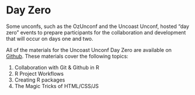 # Day Zero {#day0}

Some unconfs, such as the OzUnconf and the Uncoast Unconf, hosted "day zero" events to prepare participants for the collaboration and development that will occur on days one and two. 

All of the materials for the Uncoast Unconf Day Zero are available on [Github](https://github.com/uncoast-unconf/uu-2019-day-zero). These materials cover the following topics: 

1. Collaboration with Git & Github in R
2. R Project Workflows
3. Creating R packages 
4. The Magic Tricks of HTML/CSS/JS

